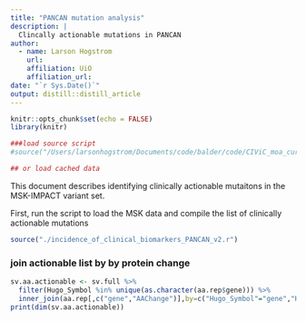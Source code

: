 ```yaml
---
title: "PANCAN mutation analysis"
description: |
  Clincally actionable mutations in PANCAN
author:
  - name: Larson Hogstrom 
    url: 
    affiliation: UiO
    affiliation_url: 
date: "`r Sys.Date()`"
output: distill::distill_article
---
```


```r
knitr::opts_chunk$set(echo = FALSE)
library(knitr)

###load source script 
#source("/Users/larsonhogstrom/Documents/code/balder/code/CIViC_moa_curation.r")

## or load cached data

```

This document describes identifying clinically actionable mutaitons in the MSK-IMPACT variant set.

First, run the script to load the MSK data and compile the list of clinically actionable mutations

```r
source("./incidence_of_clinical_biomarkers_PANCAN_v2.r")
```


### join actionable list by by protein change

```r
sv.aa.actionable <- sv.full %>% 
  filter(Hugo_Symbol %in% unique(as.character(aa.rep$gene))) %>%
  inner_join(aa.rep[,c("gene","AAChange")],by=c("Hugo_Symbol"="gene","HGVSp_Short_mod"="AAChange"))
print(dim(sv.aa.actionable))
```

<!-- ```{r, include=TRUE, echo=TRUE} -->
<!-- #print(table(msk.protein$MOAset,msk.protein$source,exclude = NULL)) -->

<!-- ``` -->



<!-- ### rank mutations -->
<!-- Now rank order clinically actionable mutations by how often they occur in MSK -->

<!-- ```{r, include=TRUE, echo=TRUE} -->

<!-- msk.protein.cnt <- msk %>% -->
<!--   dplyr::inner_join(dbAlteration,by=c("Hugo_Symbol"="gene", -->
<!--                                       "protein_change"="AAChange")) %>% -->
<!--   dplyr::group_by(Hugo_Symbol,protein_change) %>% -->
<!--   dplyr::summarize(n.patients.mutated=dplyr::n_distinct(PATIENT_ID), -->
<!--                    source=paste0(unique(source),collapse=";")) %>% -->
<!--   dplyr::arrange(desc(n.patients.mutated)) -->
<!-- #print(dim(msk.protein.cnt)) -->
<!-- #print(table(msk.protein.cnt$source,exclude = NULL)) -->
<!-- knitr::kable(head(msk.protein.cnt)) -->
<!-- ``` -->

<!-- ### impose cancer type matches (protein) -->
<!-- ```{r, include=TRUE} -->
<!-- msk.protein.cancer <- msk %>% -->
<!--   dplyr::inner_join(dbRules,by=c("Hugo_Symbol"="gene", -->
<!--                                  "protein_change"="AAChange", -->
<!--                                  "CANCER_TYPE"="MskCancerType"))  -->
<!-- msk.protein.cancer.cnt <- msk.protein.cancer %>% -->
<!--   dplyr::group_by(Hugo_Symbol,protein_change,CANCER_TYPE) %>% -->
<!--   dplyr::summarize(n.patients.mutated=dplyr::n_distinct(PATIENT_ID), -->
<!--                    source=paste0(unique(source),collapse=";"), -->
<!--                    Drugs=paste0(unique(Drugs),collapse=";"), -->
<!--                    ReferenceOrTrialID=paste0(unique(ReferenceOrTrialID),collapse=";")) %>% -->
<!--   dplyr::arrange(desc(n.patients.mutated)) -->
<!-- print(dim(msk.protein.cancer.cnt)) -->
<!-- print(table(msk.protein.cancer.cnt$source,exclude = NULL)) -->
<!-- print(sum(msk.protein.cancer.cnt$n.patients.mutated)) -->
<!-- ``` -->

